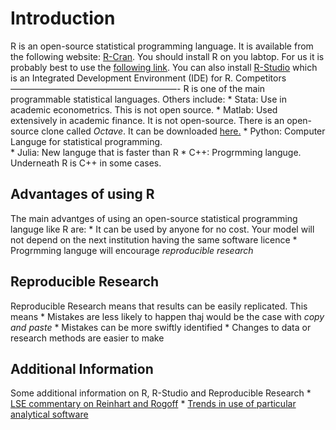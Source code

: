 Introduction
========================================================
R is an open-source statistical programming language.  It is available from the following website: [R-Cran](http://www.r-project.org/). You should install R on you labtop.  For us it is probably best to use the [following link](http://www.stats.bris.ac.uk/R/).  You can also install [R-Studio](https://www.rstudio.com/) which is an Integrated Development Environment (IDE) for R. 
Competitors
----------------------------------------------------------
R is one of the main programmable statistical languages.  Others include:
* Stata:  Use in academic econometrics. This is not open source.
* Matlab:  Used extensively in academic finance.  It is not open-source.  There is an open-source clone called *Octave*.  It can be downloaded [here.](https://www.gnu.org/software/octave/)
* Python: Computer Languge for statistical programming.  
* Julia:  New languge that is faster than R
* C++:  Progrmming languge.  Underneath R is C++ in some cases. 

Advantages of using R
------------------------------------------------------------
The main advantges of using an open-source statistical programming languge like R are:
* It can be used by anyone for no cost.  Your model will not depend on the next institution having the same software licence
* Progrmming languge will encourage *reproducible research*

Reproducible Research
--------------------------------------------------------------
Reproducible Research means that results can be easily replicated.  This means
* Mistakes are less likely to happen thaj would be the case with *copy and paste*
* Mistakes can be more swiftly identified
* Changes to data or research methods are easier to make

Additional Information
---------------------------------------------------------
Some additional information on R, R-Studio and Reproducible Research 
* [LSE commentary on Reinhart and Rogoff](http://blogs.lse.ac.uk/impactofsocialsciences/2013/10/23/open-data-in-economics-the-basis-of-reproducible-research/)
* [Trends in use of particular analytical software](http://r4stats.com/2014/02/25/job-trends-improved/)